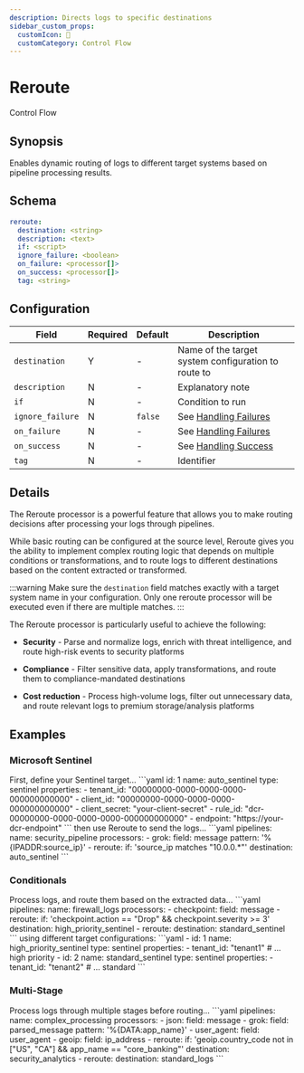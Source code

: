 ```yaml
---
description: Directs logs to specific destinations
sidebar_custom_props:
  customIcon: 🔀
  customCategory: Control Flow
---
```


# Reroute

<span className="theme-doc-version-badge badge badge--primary">Control Flow</span>

## Synopsis

Enables dynamic routing of logs to different target systems based on pipeline processing results.

## Schema

```yaml {2}
reroute:
  destination: <string>
  description: <text>
  if: <script>
  ignore_failure: <boolean>
  on_failure: <processor[]>
  on_success: <processor[]>
  tag: <string>
```

## Configuration

|Field|Required|Default|Description|
|---|---|---|---|
|`destination`|Y|-|Name of the target system configuration to route to|
|`description`|N|-|Explanatory note|
|`if`|N|-|Condition to run|
|`ignore_failure`|N|`false`|See [Handling Failures](../handling-failures.mdx)|
|`on_failure`|N|-|See [Handling Failures](../handling-failures.mdx)|
|`on_success`|N|-|See [Handling Success](../handling-success.mdx)|
|`tag`|N|-|Identifier|

## Details

The Reroute processor is a powerful feature that allows you to make routing decisions after processing your logs through pipelines.

While basic routing can be configured at the source level, Reroute gives you the ability to implement complex routing logic that depends on multiple conditions or transformations, and to route logs to different destinations based on the content extracted or transformed.

:::warning
Make sure the `destination` field matches exactly with a target system name in your configuration. Only one reroute processor will be executed even if there are multiple matches.
:::

The Reroute processor is particularly useful to achieve the following:

* **Security** - Parse and normalize logs, enrich with threat intelligence, and route high-risk events to security platforms

* **Compliance** - Filter sensitive data, apply transformations, and route them to compliance-mandated destinations

* **Cost reduction** - Process high-volume logs, filter out unnecessary data, and route relevant logs to premium storage/analysis platforms

## Examples

### Microsoft Sentinel

<ExampleGrid>
  <CommentCol>
    First, define your Sentinel target...
  </CommentCol>
  <CodeCol>
    ```yaml
      id: 1
      name: auto_sentinel
      type: sentinel
      properties:
        - tenant_id: "00000000-0000-0000-0000-000000000000"
        - client_id: "00000000-0000-0000-0000-000000000000"
        - client_secret: "your-client-secret"
        - rule_id: "dcr-00000000-0000-0000-0000-000000000000"
        - endpoint: "https://your-dcr-endpoint"
    ```
  </CodeCol>
  
  <CommentCol>
    then use Reroute to send the logs...
  </CommentCol>
  <CodeCol>
    ```yaml
    pipelines:
      name: security_pipeline
      processors:
        - grok:
            field: message
            pattern: '%{IPADDR:source_ip}'
        - reroute:
            if: 'source_ip matches "10.0.0.*"'
            destination: auto_sentinel
    ```
  </CodeCol>
</ExampleGrid>

### Conditionals

<ExampleGrid>
  <CommentCol>
    Process logs, and route them based on the extracted data...
  </CommentCol>
  <CodeCol>
    ```yaml
    pipelines:
      name: firewall_logs
      processors:
        - checkpoint:
            field: message
        - reroute:
            if: 'checkpoint.action == "Drop" && checkpoint.severity >= 3'
            destination: high_priority_sentinel
        - reroute:
            destination: standard_sentinel
    ```
  </CodeCol>
  <CommentCol>
    using different target configurations:
  </CommentCol>
  <CodeCol>
    ```yaml
    - id: 1
      name: high_priority_sentinel
      type: sentinel
      properties:
        - tenant_id: "tenant1"
        # ... high priority        
    - id: 2
      name: standard_sentinel
      type: sentinel
      properties:
        - tenant_id: "tenant2"
        # ... standard
    ```
  </CodeCol>
</ExampleGrid>

### Multi-Stage

<ExampleGrid>
  <CommentCol>
    Process logs through multiple stages before routing...
  </CommentCol>
  <CodeCol>
    ```yaml
    pipelines:
      name: complex_processing
      processors:
        - json:
            field: message
        - grok:
            field: parsed_message
            pattern: '%{DATA:app_name}'
        - user_agent:
            field: user_agent
        - geoip:
            field: ip_address
        - reroute:
            if: 'geoip.country_code not in ["US", "CA"] && app_name == "core_banking"'
            destination: security_analytics
        - reroute:
            destination: standard_logs
    ```
  </CodeCol>
</ExampleGrid>
